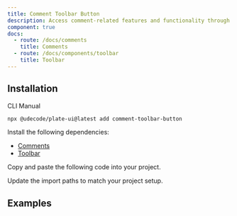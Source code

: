 ```yaml
---
title: Comment Toolbar Button
description: Access comment-related features and functionality through a toolbar button.
component: true
docs:
  - route: /docs/comments
    title: Comments
  - route: /docs/components/toolbar
    title: Toolbar
---
```


<ComponentPreview name="playground-demo" id="comment" />

## Installation

<Tabs defaultValue="cli">

<TabsList>
<TabsTrigger value="cli">CLI</TabsTrigger>
<TabsTrigger value="manual">Manual</TabsTrigger>
</TabsList>
<TabsContent value="cli">

```bash
npx @udecode/plate-ui@latest add comment-toolbar-button
```

</TabsContent>

<TabsContent value="manual">

<Steps>

<Step>

Install the following dependencies:

- [Comments](/docs/comments)
- [Toolbar](/docs/components/toolbar)

</Step>

<Step>

Copy and paste the following code into your project.

</Step>

<ComponentSource name="comment-toolbar-button" />

<Step>

Update the import paths to match your project setup.

</Step>

</Steps>

</TabsContent>

</Tabs>

## Examples

<ComponentSource src="../../templates/plate-playground-template/src/components/plate-ui/fixed-toolbar-buttons.tsx" />
<ComponentSource src="../../templates/plate-playground-template/src/components/plate-ui/floating-toolbar-buttons.tsx" />
